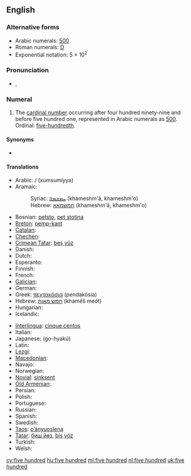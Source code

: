 ==English==

===Alternative forms===
* Arabic numerals: [[500]] {{i|see for numerical forms in other scripts}}
* Roman numerals: [[D]]
* Exponential notation: 5 &times; 10<sup>2</sup>
<!-- Please add other numerical forms to the page for 500 instead of here. -->

===Pronunciation===
* {{a|UK|US}} {{IPA|/ˈfaɪv ˈhʌn.dɹəd/|/ˈfaɪv ˈhʌn.dɹɪd/}}, {{SAMPA|/"faIv "hVn.dr@d/|/"faIv "hVn.drId/}}

===Numeral===
{{infl|en|numeral|head=[[five]] [[hundred]]}}

# {{cardinal|lang=en}} The [[cardinal number]] occurring after four hundred ninety-nine and before five hundred one, represented in Arabic numerals as [[500]]. Ordinal: [[five-hundredth]].

====Synonyms====
* {{symbolic|500}}

====Translations====
{{trans-top|cardinal number 500}}
* Arabic: {{t|ar|خمسمائة|alt=خُمْسُمِائَةٍ}} / {{Arab|[[خمس مائة|خُمْسُ مِائَةٍ]]}} (xumsumíyya)
* Aramaic:
*: Syriac: [[ܚܡܫܡܐܐ]] (khameshm'ā, khameshm'o) {{c}}
*: Hebrew: [[חמשמאא]] (khameshm'ā, khameshm'o) {{c}}
* Bosnian: [[petsto]], [[pet stotina]] {{f}}
* [[Breton]]: [[pemp-kant]]
* [[Catalan]]: {{t+|ca|cinc-cents}}
* [[Chechen]]: {{tø|ce|пхи бIе|tr=pxi bje}}
* [[Crimean Tatar]]: [[beş yüz#Crimean Tatar|beş yüz]]
* Danish: {{t|da|fem hundrede|c}}
* Dutch: {{t+|nl|vijfhonderd|f}}
* Esperanto: {{t-|eo|kvincent|xs=Esperanto}}
* Finnish: {{t-|fi|viisisataa}}
* French: {{t|fr|cinq cents|m}}
* [[Galician]]: {{t+|gl|quiñentos|xs=Galician}}
* German: {{t|de|fünfhundert|f}}
* Greek: [[πεντακόσια]] (pendakósia)
* Hebrew: [[חמש מאות]] (khaméš meót)
* Hungarian: {{t|hu|ötszáz}}
* Icelandic: {{t-|is|fimm hundruð}}
{{trans-mid}}
* [[Interlingua]]: [[cinque centos]]
* Italian: {{t+|it|cinquecento|m}}
* Japanese: {{t|ja|五百}} (go-hyakú)
* Latin: {{t+|la|quingenti|alt=quīngentī}}
* [[Lezgi]]: {{tø|lez|вад вишни|sc=Cyrl}}
* [[Macedonian]]: {{t|mk|петстотини|tr=petstótini}}
* Navajo: {{tø|nv|ashdladi neeznádiin|xs=Navajo}}
* Norwegian: {{t|no|fem hundre}}
* [[Novial]]: [[sinksent]]
* [[Old Armenian]]: {{tø|xcl|հինգհարիւր|tr=hinghariwr|sc=Armn}}
* Persian: {{t-|fa|پانصد|tr=pânsad|xs=Persian}}
* Polish: {{t+|pl|pięćset}}
* Portuguese: {{t+|pt|quinhentos}}
* Russian: {{t+|ru|пятьсот|tr=pjat’sót}}
* Spanish: {{t-|es|quinientos}}
* Swedish: {{t|sv|femhundra}}
* [[Taos]]: [[p’ą́nyuosǐeną]]
* [[Tatar]]: [[биш йөз#Tatar|биш йөз]], [[biş yöz#Tatar|biş yöz]]
* Turkish: {{t-|tr|beş yüz}}
* Welsh: {{t|cy|pum cant|xs=Welsh}}
{{trans-bottom}}

[[cy:five hundred]]
[[hu:five hundred]]
[[ml:five hundred]]
[[nl:five hundred]]
[[uk:five hundred]]